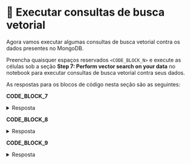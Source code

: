 # 👐 Executar consultas de busca vetorial

Agora vamos executar algumas consultas de busca vetorial contra os dados presentes no MongoDB. 

Preencha quaisquer espaços reservados `<CODE_BLOCK_N>` e execute as células sob a seção **Step 7: Perform vector search on your data** no notebook para executar consultas de busca vetorial contra seus dados.

As respostas para os blocos de código nesta seção são as seguintes:

**CODE_BLOCK_7**

<details>
<summary>Resposta</summary>
<div>
```python
get_embedding(user_query)
```
</div>
</details>

**CODE_BLOCK_8**

<details>
<summary>Resposta</summary>
<div>
```json
[
    {
        "$vectorSearch": {
            "index": ATLAS_VECTOR_SEARCH_INDEX_NAME,
            "queryVector": query_embedding,
            "path": "embedding",
            "numCandidates": 150,
            "limit": 5
        }
    },
    {
        "$project": {
            "_id": 0,
            "body": 1,
            "score": {"$meta": "vectorSearchScore"}
        }
    }
]
```
</div>
</details>

**CODE_BLOCK_9**

<details>
<summary>Resposta</summary>
<div>
```python
collection.aggregate(pipeline)
```
</div>
</details>